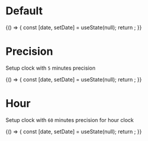 


<Meta title="Clock" component={Clock} />

# Default

<Canvas>
  <Story name="Default">
    {() => {
      const [date, setDate] = useState(null);
      return <Clock locale={enUS} date={date} onChange={setDate} />;
    }}
  </Story>
</Canvas>

# Precision

Setup clock with `5` minutes precision

<Canvas>
  <Story name="Precision">
    {() => {
      const [date, setDate] = useState(null);
      return <Clock locale={enUS} date={date} precision={5} onChange={setDate} />;
    }}
  </Story>
</Canvas>

# Hour

Setup clock with `60` minutes precision for hour clock

<Canvas>
  <Story name="Hour">
    {() => {
      const [date, setDate] = useState(null);
      return <Clock locale={enUS} date={date} precision={60} onChange={setDate} />;
    }}
  </Story>
</Canvas>
